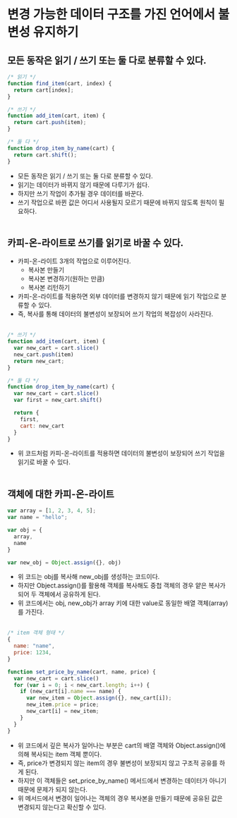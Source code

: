 # 변경 가능한 데이터 구조를 가진 언어에서 불변성 유지하기

## 모든 동작은 읽기 / 쓰기 또는 둘 다로 분류할 수 있다.
```js
/* 읽기 */
function find_item(cart, index) {
  return cart[index];
}

/* 쓰기 */
function add_item(cart, item) {
  return cart.push(item);
}

/* 둘 다 */
function drop_item_by_name(cart) {
  return cart.shift();
}
```
- 모든 동작은 읽기 / 쓰기 또는 둘 다로 분류할 수 있다.
- 읽기는 데이터가 바뀌지 않기 때문에 다루기가 쉽다.
- 하지만 쓰기 작업이 추가될 경우 데이터를 바꾼다.
- 쓰기 작업으로 바뀐 값은 어디서 사용될지 모르기 때문에 바뀌지 않도록 원칙이 필요하다.
<br></br>


## 카피-온-라이트로 쓰기를 읽기로 바꿀 수 있다.
- 카피-온-라이트 3개의 작업으로 이루어진다.
    - 복사본 만들기
    - 복사본 변경하기(원하는 만큼)
    - 복사본 리턴하기
- 카피-온-라이트를 적용하면 외부 데이터를 변경하지 않기 때문에 읽기 작업으로 분류할 수 있다.
- 즉, 복사를 통해 데이터의 불변성이 보장되어 쓰기 작업의 복잡성이 사라진다.
  <br></br>


```js
/* 쓰기 */
function add_item(cart, item) {
  var new_cart = cart.slice()
  new_cart.push(item)
  return new_cart;
}

/* 둘 다 */
function drop_item_by_name(cart) {
  var new_cart = cart.slice()
  var first = new_cart.shift()

  return {
    first,
    cart: new_cart
  }
}
```
- 위 코드처럼 카피-온-라이트를 적용하면 데이터의 불변성이 보장되어 쓰기 작업을 읽기로 바꿀 수 있다.
<br></br>


## 객체에 대한 카피-온-라이트
```js
var array = [1, 2, 3, 4, 5];
var name = "hello";

var obj = {
  array,
  name
}

var new_obj = Object.assign({}, obj)
```
- 위 코드는 obj를 복사해 new_obj를 생성하는 코드이다.
- 하지만 Object.assign()를 활용해 객체를 복사해도 중첩 객체의 경우 얕은 복사가 되어 두 객체에서 공유하게 된다.
- 위 코드에서는 obj, new_obj가 array 키에 대한 value로 동일한 배열 객체(array)를 가진다.
<br></br>

```js
/* item 객체 형태 */
{
  name: "name",
  price: 1234,
}

function set_price_by_name(cart, name, price) {
  var new_cart = cart.slice()
  for (var i = 0; i < new_cart.length; i++) {
    if (new_cart[i].name === name) {
      var new_item = Object.assign({}, new_cart[i]);
      new_item.price = price;
      new_cart[i] = new_item;
    }
  }
}
```
- 위 코드에서 깊은 복사가 일어나는 부분은 cart의 배열 객체와 Object.assign()에 의해 복사되는 item 객체 뿐이다.
- 즉, price가 변경되지 않는 item의 경우 불변성이 보장되지 않고 구조적 공유를 하게 된다.
- 하지만 이 객체들은 set_price_by_name() 메서드에서 변경하는 데이터가 아니기 때문에 문제가 되지 않는다.
- 위 메서드에서 변경이 일어나는 객체의 경우 복사본을 만들기 때문에 공유된 값은 변경되지 않는다고 확신할 수 있다.